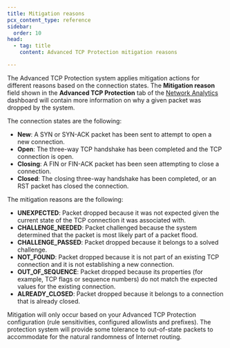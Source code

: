 ```yaml
---
title: Mitigation reasons
pcx_content_type: reference
sidebar:
  order: 10
head:
  - tag: title
    content: Advanced TCP Protection mitigation reasons

---
```


The Advanced TCP Protection system applies mitigation actions for different reasons based on the connection states. The **Mitigation reason** field shown in the **Advanced TCP Protection** tab of the [Network Analytics](/analytics/network-analytics/) dashboard will contain more information on why a given packet was dropped by the system.

The connection states are the following:

- **New**: A SYN or SYN-ACK packet has been sent to attempt to open a new connection.
- **Open**: The three-way TCP handshake has been completed and the TCP connection is open.
- **Closing**: A FIN or FIN-ACK packet has been seen attempting to close a connection.
- **Closed**: The closing three-way handshake has been completed, or an RST packet has closed the connection.

The mitigation reasons are the following:

- **UNEXPECTED**: Packet dropped because it was not expected given the current state of the TCP connection it was associated with.
- **CHALLENGE_NEEDED**: Packet challenged because the system determined that the packet is most likely part of a packet flood.
- **CHALLENGE_PASSED**: Packet dropped because it belongs to a solved challenge.
- **NOT_FOUND**: Packet dropped because it is not part of an existing TCP connection and it is not establishing a new connection.
- **OUT_OF_SEQUENCE**: Packet dropped because its properties (for example, TCP flags or sequence numbers) do not match the expected values for the existing connection.
- **ALREADY_CLOSED**: Packet dropped because it belongs to a connection that is already closed.

Mitigation will only occur based on your Advanced TCP Protection configuration (rule sensitivities, configured allowlists and prefixes). The protection system will provide some tolerance to out-of-state packets to accommodate for the natural randomness of Internet routing.
